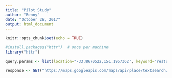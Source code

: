 ```yaml
---
title: "Pilot Study"
author: "Benny"
date: "October 28, 2017"
output: html_document
---
```


```r
knitr::opts_chunk$set(echo = TRUE)

#install.packages("httr")  # once per machine
library("httr")

query.params <- list(location="-33.8670522,151.1957362", keyword="restuarants", key="AIzaSyA0OM7dRXjjaEaf__06DaRZbfkza9jW1vw")

response <- GET("https://maps.googleapis.com/maps/api/place/textsearch/json?", query = query.params)


```
